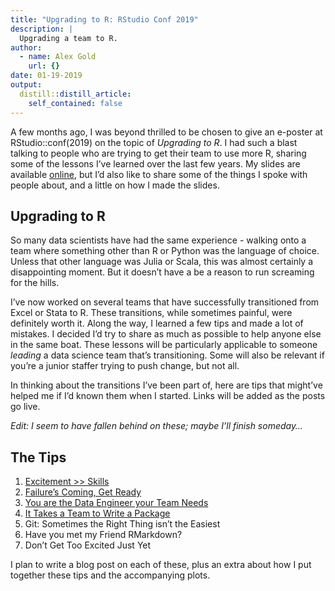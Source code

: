 ```yaml
---
title: "Upgrading to R: RStudio Conf 2019"
description: |
  Upgrading a team to R.
author:
  - name: Alex Gold
    url: {}
date: 01-19-2019
output:
  distill::distill_article:
    self_contained: false
---
```


A few months ago, I was beyond thrilled to be chosen to give an e-poster at RStudio::conf(2019) on the topic of *Upgrading to R*. I had such a blast talking to people who are trying to get their team to use more R, sharing some of the lessons I've learned over the last few years. My slides are available [online](https://akgold.github.io/rsconf2019/), but I'd also like to share some of the things I spoke with people about, and a little on how I made the slides.

## Upgrading to R
So many data scientists have had the same experience - walking onto a team where something other than R or Python was the language of choice. Unless that other language was Julia or Scala, this was almost certainly a disappointing moment. But it doesn't have a be a reason to run screaming for the hills.

I've now worked on several teams that have successfully transitioned from Excel or Stata to R. These transitions, while sometimes painful, were definitely worth it. Along the way, I learned a few tips and made a lot of mistakes. I decided I'd try to share as much as possible to help anyone else in the same boat. These lessons will be particularly applicable to someone *leading* a data science team that's transitioning. Some will also be relevant if you're a junior staffer trying to push change, but not all. 

In thinking about the transitions I've been part of, here are tips that might've helped me if I'd known them when I started. Links will be added as the posts go live.

_Edit: I seem to have fallen behind on these; maybe I'll finish someday..._

## The Tips

1. [Excitement >> Skills](/2019/01/19/upgrading-to-r-1-excitement-skills/)
2. [Failure's Coming, Get Ready](/2019/01/23/upgrading-to-r-2-failure-s-coming-get-ready/)
3. [You are the Data Engineer your Team Needs](/2019/02/20/upgrading-to-r-3-be-the-data-engineer-they-need/)
4. [It Takes a Team to Write a Package](/2019/02/27/upgrading-to-r-4-write-a-package/)
5. Git: Sometimes the Right Thing isn't the Easiest
6. Have you met my Friend RMarkdown?
7. Don't Get Too Excited Just Yet

I plan to write a blog post on each of these, plus an extra about how I put together these tips and the accompanying plots. 

